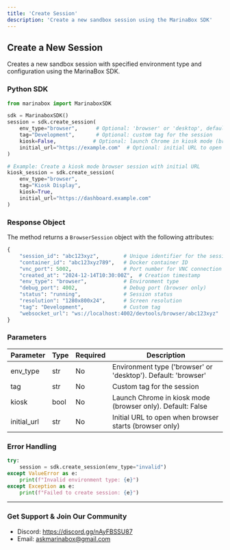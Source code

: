 ```yaml
---
title: 'Create Session'
description: 'Create a new sandbox session using the MarinaBox SDK'
---
```


## Create a New Session

Creates a new sandbox session with specified environment type and configuration using the MarinaBox SDK.

### Python SDK

```python
from marinabox import MarinaboxSDK

sdk = MarinaboxSDK()
session = sdk.create_session(
    env_type="browser",      # Optional: 'browser' or 'desktop', defaults to 'browser'
    tag="Development",       # Optional: custom tag for the session
    kiosk=False,            # Optional: launch Chrome in kiosk mode (browser only)
    initial_url="https://example.com"  # Optional: initial URL to open (browser only)
)

# Example: Create a kiosk mode browser session with initial URL
kiosk_session = sdk.create_session(
    env_type="browser",
    tag="Kiosk Display",
    kiosk=True,
    initial_url="https://dashboard.example.com"
)
```

### Response Object

The method returns a `BrowserSession` object with the following attributes:

```python
{
    "session_id": "abc123xyz",        # Unique identifier for the session
    "container_id": "abc123xyz789",   # Docker container ID
    "vnc_port": 5002,                 # Port number for VNC connection
    "created_at": "2024-12-14T10:30:00Z",  # Creation timestamp
    "env_type": "browser",            # Environment type
    "debug_port": 4002,               # Debug port (browser only)
    "status": "running",              # Session status
    "resolution": "1280x800x24",      # Screen resolution
    "tag": "Development",             # Custom tag
    "websocket_url": "ws://localhost:4002/devtools/browser/abc123xyz"  # Browser debugging URL
}
```

### Parameters

| Parameter   | Type    | Required | Description                                                |
|------------|---------|----------|------------------------------------------------------------|
| env_type   | str     | No       | Environment type ('browser' or 'desktop'). Default: 'browser' |
| tag        | str     | No       | Custom tag for the session                                 |
| kiosk      | bool    | No       | Launch Chrome in kiosk mode (browser only). Default: False |
| initial_url | str     | No       | Initial URL to open when browser starts (browser only)     |

### Error Handling

```python
try:
    session = sdk.create_session(env_type="invalid")
except ValueError as e:
    print(f"Invalid environment type: {e}")
except Exception as e:
    print(f"Failed to create session: {e}")
```

---

### Get Support & Join Our Community
* Discord: https://discord.gg/nAyFBSSU87
* Email: askmarinabox@gmail.com
